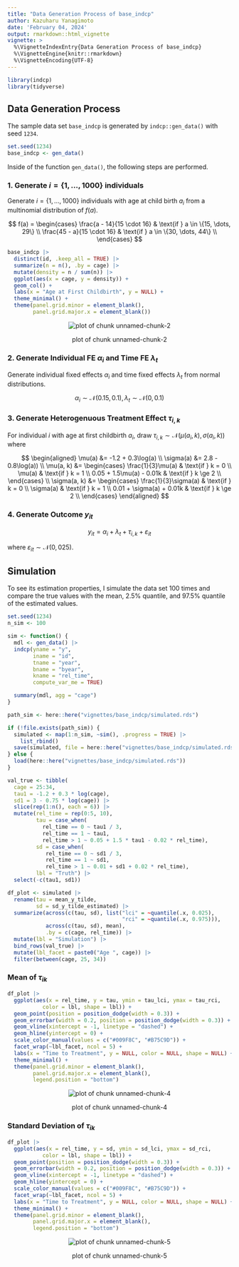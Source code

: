 ```yaml
---
title: "Data Generation Process of base_indcp"
author: Kazuharu Yanagimoto
date: 'February 04, 2024'
output: rmarkdown::html_vignette
vignette: >
  %\VignetteIndexEntry{Data Generation Process of base_indcp}
  %\VignetteEngine{knitr::rmarkdown}
  %\VignetteEncoding{UTF-8}
---
```






```r
library(indcp)
library(tidyverse)
```

## Data Generation Process

The sample data set `base_indcp` is generated by `indcp::gen_data()` with seed `1234`.

```r
set.seed(1234)
base_indcp <- gen_data()
```

Inside of the function `gen_data()`, the following steps are performed.

### 1. Generate $i = \{1, \dots, 1000\}$ individuals

Generate $i = \{1, \dots, 1000\}$ individuals with age at child birth $a_i$
from a multinomial distribution of $f(a)$.


$$
f(a) = \begin{cases}
\frac{a - 14}{15 \cdot 16} & \text{if } a \in \{15, \dots, 29\} \\
\frac{45 - a}{15 \cdot 16} & \text{if } a \in \{30, \dots, 44\} \\
\end{cases}
$$

```r
base_indcp |>
  distinct(id, .keep_all = TRUE) |>
  summarize(n = n(), .by = cage) |>
  mutate(density = n / sum(n)) |>
  ggplot(aes(x = cage, y = density)) +
  geom_col() +
  labs(x = "Age at First Childbirth", y = NULL) +
  theme_minimal() +
  theme(panel.grid.minor = element_blank(),
        panel.grid.major.x = element_blank())
```

<div class="figure" style="text-align: center">
<img src="figure/unnamed-chunk-2-1.svg" alt="plot of chunk unnamed-chunk-2"  />
<p class="caption">plot of chunk unnamed-chunk-2</p>
</div>

### 2. Generate Individual FE $\alpha_i$ and Time FE $\lambda_t$

Generate individual fixed effects $\alpha_i$ and time fixed effects $\lambda_t$ from normal distributions.

$$
\alpha_{i} \sim \mathcal{N}(0.15, 0.1),\, \lambda_{t} \sim \mathcal{N}(0, 0.1)
$$

### 3. Generate Heterogenuous Treatment Effect $\tau_{i, k}$

For individual $i$ with age at first childbirth $a_i$, draw $\tau_{i, k} \sim \mathcal{N}(\mu(a_i, k), \sigma(a_i, k))$ where

$$
\begin{aligned}
\mu(a) &= -1.2 + 0.3\log(a) \\
\sigma(a) &= 2.8 - 0.8\log(a)) \\
\mu(a, k) &= \begin{cases}
\frac{1}{3}\mu(a) & \text{if } k = 0 \\
\mu(a) & \text{if } k = 1 \\
0.05 + 1.5\mu(a) - 0.01k & \text{if } k \ge 2 \\
\end{cases} \\
\sigma(a, k) &= \begin{cases}
\frac{1}{3}\sigma(a) & \text{if } k = 0 \\
\sigma(a) & \text{if } k = 1 \\
0.01 + \sigma(a) + 0.01k & \text{if } k \ge 2 \\
\end{cases}
\end{aligned}
$$

### 4. Generate Outcome $y_{it}$

$$
y_{it} = \alpha_i + \lambda_t + \tau_{i, k} + \varepsilon_{it}
$$

where $\varepsilon_{it} \sim \mathcal{N}(0, 025)$.

## Simulation

To see its estimation properties,
I simulate the data set 100 times and compare the true values with
the mean, 2.5% quantile, and 97.5% quantile of the estimated values.


```r
set.seed(1234)
n_sim <- 100

sim <- function() {
  mdl <- gen_data() |>
  indcp(yname = "y",
        iname = "id",
        tname = "year",
        bname = "byear",
        kname = "rel_time",
        compute_var_me = TRUE)

  summary(mdl, agg = "cage")
}

path_sim <- here::here("vignettes/base_indcp/simulated.rds")

if (!file.exists(path_sim)) {
  simulated <- map(1:n_sim, ~sim(), .progress = TRUE) |>
    list_rbind()
  save(simulated, file = here::here("vignettes/base_indcp/simulated.rds"))
} else {
  load(here::here("vignettes/base_indcp/simulated.rds"))
}
```


```r
val_true <- tibble(
  cage = 25:34,
  tau1 = -1.2 + 0.3 * log(cage),
  sd1 = 3 - 0.75 * log(cage)) |>
  slice(rep(1:n(), each = 6)) |>
  mutate(rel_time = rep(0:5, 10),
         tau = case_when(
           rel_time == 0 ~ tau1 / 3,
           rel_time == 1 ~ tau1,
           rel_time > 1 ~ 0.05 + 1.5 * tau1 - 0.02 * rel_time),
         sd = case_when(
            rel_time == 0 ~ sd1 / 3,
            rel_time == 1 ~ sd1,
            rel_time > 1 ~ 0.01 + sd1 + 0.02 * rel_time),
         lbl = "Truth") |>
  select(-c(tau1, sd1))

df_plot <- simulated |>
  rename(tau = mean_y_tilde,
         sd = sd_y_tilde_estimated) |>
  summarize(across(c(tau, sd), list("lci" = ~quantile(.x, 0.025),
                                    "rci" = ~quantile(.x, 0.975))),
            across(c(tau, sd), mean),
            .by = c(cage, rel_time)) |>
  mutate(lbl = "Simulation") |>
  bind_rows(val_true) |>
  mutate(lbl_facet = paste0("Age ", cage)) |>
  filter(between(cage, 25, 34))
```

### Mean of $\tau_{ik}$


```r
df_plot |>
  ggplot(aes(x = rel_time, y = tau, ymin = tau_lci, ymax = tau_rci,
           color = lbl, shape = lbl)) +
  geom_point(position = position_dodge(width = 0.3)) +
  geom_errorbar(width = 0.2, position = position_dodge(width = 0.3)) +
  geom_vline(xintercept = -1, linetype = "dashed") +
  geom_hline(yintercept = 0) +
  scale_color_manual(values = c("#009F8C", "#B75C9D")) +
  facet_wrap(~lbl_facet, ncol = 5) +
  labs(x = "Time to Treatment", y = NULL, color = NULL, shape = NULL) +
  theme_minimal() +
  theme(panel.grid.minor = element_blank(),
        panel.grid.major.x = element_blank(),
        legend.position = "bottom")
```

<div class="figure" style="text-align: center">
<img src="figure/unnamed-chunk-4-1.svg" alt="plot of chunk unnamed-chunk-4"  />
<p class="caption">plot of chunk unnamed-chunk-4</p>
</div>

### Standard Deviation of $\tau_{ik}$


```r
df_plot |>
  ggplot(aes(x = rel_time, y = sd, ymin = sd_lci, ymax = sd_rci,
           color = lbl, shape = lbl)) +
  geom_point(position = position_dodge(width = 0.3)) +
  geom_errorbar(width = 0.2, position = position_dodge(width = 0.3)) +
  geom_vline(xintercept = -1, linetype = "dashed") +
  geom_hline(yintercept = 0) +
  scale_color_manual(values = c("#009F8C", "#B75C9D")) +
  facet_wrap(~lbl_facet, ncol = 5) +
  labs(x = "Time to Treatment", y = NULL, color = NULL, shape = NULL) +
  theme_minimal() +
  theme(panel.grid.minor = element_blank(),
        panel.grid.major.x = element_blank(),
        legend.position = "bottom")
```

<div class="figure" style="text-align: center">
<img src="figure/unnamed-chunk-5-1.svg" alt="plot of chunk unnamed-chunk-5"  />
<p class="caption">plot of chunk unnamed-chunk-5</p>
</div>









